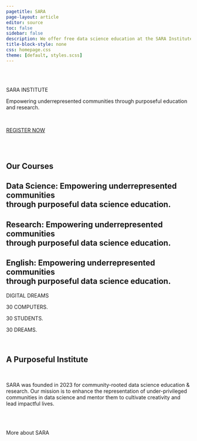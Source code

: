 ```yaml
---
pagetitle: SARA
page-layout: article
editor: source
toc: false
sidebar: false
description: We offer free data science education at the SARA Institute.
title-block-style: none
css: homepage.css
theme: [default, styles.scss]
---
```


<br>
<br>

[SARA INSTITUTE]{.theme-audio .heading-huge .theme-blue} 

[Empowering underrepresented communities through purposeful education and research.]{.heading-large .black}

<br>

[[REGISTER NOW](https://forms.gle/tEn5NtFCKaRGwhSp6)]{.button}

<br>
<br>

::: {.bg-green .column-screen}

# [Our Courses]{.heading-large .white}

## Data Science: Empowering underrepresented communities<br>through purposeful data science education.

## Research: Empowering underrepresented communities<br>through purposeful data science education.

## English: Empowering underrepresented communities<br>through purposeful data science education.

:::

:::: {.hero-banner .column-screen .theme-audio}

DIGITAL DREAMS

::: {.smaller}
30 COMPUTERS.

30 STUDENTS.

30 DREAMS.
:::

::::

<br>

::: {.centering}

# [A Purposeful Institute]{.heading-large}

<br>

[SARA was founded in 2023 for community-rooted data science education & research. Our mission is to enhance the representation of under-privileged communities in data science and mentor them to cultivate creativity and lead impactful lives.]{.text-large .r-fit-text}

<br>
<br>

[More about SARA]{.button}

:::

:::: {.bg-blue .column-screen}


::::


